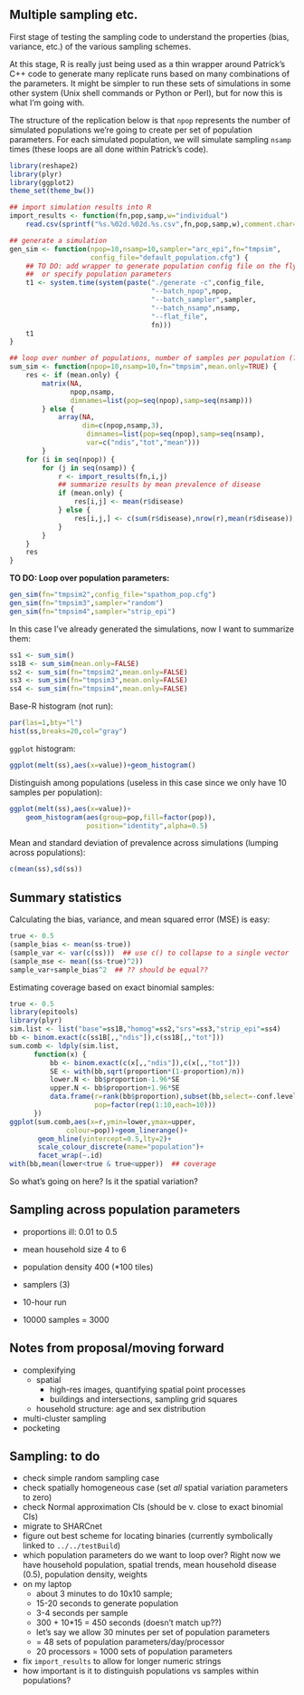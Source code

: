 ## Multiple sampling etc.

First stage of testing the sampling code to understand the properties (bias, variance, etc.) of the various sampling schemes.

At this stage, R is really just being used as
a thin wrapper around Patrick's C++ code to generate many replicate runs based on many combinations of the parameters. It might be simpler to run these sets of simulations in some other system (Unix shell commands or 
Python or Perl), but for now this is what I'm going with.

The structure of the replication below is that `npop` represents the number of simulated populations we're going to create per set of population parameters.  For each simulated population, we will simulate sampling `nsamp` times (these loops are all done within Patrick's code).

```r
library(reshape2)
library(plyr)
library(ggplot2)
theme_set(theme_bw())
```

```r
## import simulation results into R
import_results <- function(fn,pop,samp,w="individual")
    read.csv(sprintf("%s.%02d.%02d.%s.csv",fn,pop,samp,w),comment.char="#")

## generate a simulation
gen_sim <- function(npop=10,nsamp=10,sampler="arc_epi",fn="tmpsim",
                    config_file="default_population.cfg") {
    ## TO DO: add wrapper to generate population config file on the fly,
    ##  or specify population parameters
    t1 <- system.time(system(paste("./generate -c",config_file,
                                   "--batch_npop",npop,
                                   "--batch_sampler",sampler,
                                   "--batch_nsamp",nsamp,
                                   "--flat_file",
                                   fn)))
    t1
}

## loop over number of populations, number of samples per population (??)
sum_sim <- function(npop=10,nsamp=10,fn="tmpsim",mean.only=TRUE) {
    res <- if (mean.only) {
        matrix(NA,
               npop,nsamp,
               dimnames=list(pop=seq(npop),samp=seq(nsamp)))
        } else {
            array(NA,
                  dim=c(npop,nsamp,3),
                   dimnames=list(pop=seq(npop),samp=seq(nsamp),
                   var=c("ndis","tot","mean")))
        }
    for (i in seq(npop)) {
        for (j in seq(nsamp)) {
            r <- import_results(fn,i,j)
            ## summarize results by mean prevalence of disease
            if (mean.only) {
                res[i,j] <- mean(r$disease)
            } else {
                res[i,j,] <- c(sum(r$disease),nrow(r),mean(r$disease))
            }
        }
    }
    res
}
```

**TO DO: Loop over population parameters:**

```r
gen_sim(fn="tmpsim2",config_file="spathom_pop.cfg")
gen_sim(fn="tmpsim3",sampler="random")
gen_sim(fn="tmpsim4",sampler="strip_epi")
```
In this case I've already generated the simulations, now I want to
summarize them:
```r
ss1 <- sum_sim()
ss1B <- sum_sim(mean.only=FALSE)
ss2 <- sum_sim(fn="tmpsim2",mean.only=FALSE)
ss3 <- sum_sim(fn="tmpsim3",mean.only=FALSE)
ss4 <- sum_sim(fn="tmpsim4",mean.only=FALSE)
```

Base-R histogram (not run):
```r
par(las=1,bty="l")
hist(ss,breaks=20,col="gray")
```

`ggplot` histogram:
```r
ggplot(melt(ss),aes(x=value))+geom_histogram()
```

Distinguish among populations (useless in this case since we
only have 10 samples per population):
```r
ggplot(melt(ss),aes(x=value))+
    geom_histogram(aes(group=pop,fill=factor(pop)),
                   position="identity",alpha=0.5)
```

Mean and standard deviation of prevalence across simulations (lumping across populations):
```r
c(mean(ss),sd(ss))
```

## Summary statistics

Calculating the bias, variance, and mean squared error (MSE) is easy:

```r
true <- 0.5
(sample_bias <- mean(ss-true))
(sample_var <- var(c(ss)))  ## use c() to collapse to a single vector
(sample_mse <- mean((ss-true)^2))
sample_var+sample_bias^2  ## ?? should be equal??
```

Estimating coverage based on exact binomial samples:
```r
true <- 0.5
library(epitools)
library(plyr)
sim.list <- list("base"=ss1B,"homog"=ss2,"srs"=ss3,"strip_epi"=ss4)
bb <- binom.exact(c(ss1B[,,"ndis"]),c(ss1B[,,"tot"]))
sum.comb <- ldply(sim.list,
      function(x) {
          bb <- binom.exact(c(x[,,"ndis"]),c(x[,,"tot"]))
          SE <- with(bb,sqrt(proportion*(1-proportion)/n))
          lower.N <- bb$proportion-1.96*SE
          upper.N <- bb$proportion+1.96*SE
          data.frame(r=rank(bb$proportion),subset(bb,select=-conf.level),SE,lower.N,upper.N,
                     pop=factor(rep(1:10,each=10)))
      })
ggplot(sum.comb,aes(x=r,ymin=lower,ymax=upper,
              colour=pop))+geom_linerange()+
       geom_hline(yintercept=0.5,lty=2)+
       scale_colour_discrete(name="population")+
       facet_wrap(~.id)
with(bb,mean(lower<true & true<upper))  ## coverage
```
So what's going on here?  Is it the spatial variation?

## Sampling across population parameters

* proportions ill: 0.01 to 0.5
* mean household size 4 to 6
* population density 400 (*100 tiles)
* samplers (3)
* 10-hour run

* 10000 samples = 3000


## Notes from proposal/moving forward

* complexifying
    * spatial
        * high-res images, quantifying spatial point processes
        * buildings and intersections, sampling grid squares
	* household structure: age and sex distribution
* multi-cluster sampling
* pocketing


## Sampling: to do

* check simple random sampling case
* check spatially homogeneous case (set *all* spatial variation parameters to zero)
* check Normal approximation CIs (should be v. close to exact binomial CIs)
* migrate to SHARCnet
* figure out best scheme for locating binaries (currently symbolically linked to `../../testBuild`)
* which population parameters do we want to loop over? Right now we have household population, spatial trends, mean household disease (0.5), population density, weights
* on my laptop 
    * about 3 minutes to do 10x10 sample; 
	* 15-20 seconds to generate population
	* 3-4 seconds per sample
	* 300 + 10*15 = 450 seconds (doesn't match up??)
	* let's say we allow 30 minutes per set of population parameters
	* = 48 sets of population parameters/day/processor
	* 20 processors = 1000 sets of population parameters
* fix `import_results` to allow for longer numeric strings
* how important is it to distinguish populations vs samples within populations?
